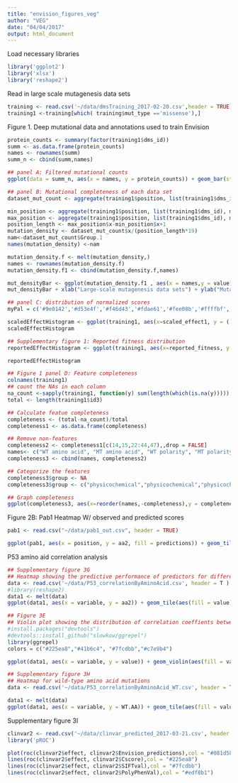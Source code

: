 ```yaml
---
title: "envision_figures_veg"
author: "VEG"
date: "04/04/2017"
output: html_document
---
```


Load necessary libraries
```r
library('ggplot2')
library('xlsx')
library('reshape2')

```

Read in large scale mutagenesis data sets

```r

training <- read.csv('~/data/dmsTraining_2017-02-20.csv',header = TRUE)
training1 <-training[which( training$mut_type =='missense'),]

```

Figure 1. Deep mutational data and annotations used to train Envision

```r

protein_counts <- summary(factor(training1$dms_id))
summ <- as.data.frame(protein_counts)
names <- rownames(summ)
summ_n <- cbind(summ,names)

## panel A: Filtered mutational counts
ggplot(data = summ_n, aes(x = names, y = protein_counts)) + geom_bar(stat = "identity",fill = "#253494") + xlab("Large-scale mutagenesis data sets") + ylab("Absolute frequency") + coord_flip() + theme(axis.text=element_text(size=14, color = 'black'), axis.title=element_text(size=14,face="bold", color = 'black'))

## panel B: Mutational completeness of each data set
dataset_mut_count <- aggregate(training1$position, list(training1$dms_id), length)

min_position <- aggregate(training1$position, list(training1$dms_id), min)
max_position <- aggregate(training1$position, list(training1$dms_id), max)
position_length <- max_position$x-min_position$x+1
mutation_density <- dataset_mut_count$x/(position_length*19)
nam<-dataset_mut_count$Group.1
names(mutation_density) <-nam

mutation_density.f <- melt(mutation_density,)
names <- rownames(mutation_density.f)
mutation_density.f1 <- cbind(mutation_density.f,names)

mut_densityBar <- ggplot(mutation_density.f1 , aes(x = names,y = value)) + geom_bar(stat = "identity", fill = "#253494")+ theme(axis.text=element_text(size=14,color='black'),axis.title=element_text(size=14,face="bold",color='black')) + coord_flip()
mut_densityBar + xlab("Large-scale mutagenesis data sets") + ylab("Mutational completeness") 

## panel C: distribution of normalized scores
myPal = c('#9e0142','#d53e4f','#f46d43','#fdae61','#fee08b','#ffffbf','#e6f598','#abdda4','#66c2a5','#3288bd','#5e4fa2','#3f007d', 'gray', 'black')

scaledEffectHistogram <- ggplot(training1, aes(x=scaled_effect1, y = (..count..)/sum(..count..),fill = dms_id)) + geom_histogram(color = "black") + xlim(0,1.5)  + theme(axis.text=element_text(size=14, color = 'black'), axis.title=element_text(size=14,face="bold")) + scale_fill_manual(values= myPal)+ xlab("Normalized variant effect score") + ylab("Frequency of variants") + scale_y_continuous(labels = scales::percent, limits = c(0,0.25))
scaledEffectHistogram

## Supplementary figure 1: Reported fitness distribution 
reportedEffectHistogram <- ggplot(training1, aes(x=reported_fitness, y = (..count..)/sum(..count..),fill = dms_id)) + geom_histogram(color = NA) + xlim(-10,2)  + theme(axis.text=element_text(size=14, color = 'black'), axis.title=element_text(size=14,face="bold")) + scale_fill_manual(values = myPal)+ xlab("Reported variant effect score") + ylab("Percent of variants") + scale_y_continuous(labels = scales::percent, limits = c(0,0.25)) 

reportedEffectHistogram

## Figure 1 panel D: Feature completeness
colnames(training1)
## count the NAs in each column
na_count <-sapply(training1, function(y) sum(length(which(is.na(y)))))
total <- length(training1$id3)

## Calculate featue completeness
completeness <- (total-na_count)/total
completeness1 <- as.data.frame(completeness)

## Remove non-features
completeness2 <- completeness1[c(14,15,22:44,47),,drop = FALSE]
names<- c("WT amino acid", "MT amino acid", "WT polarity", "MT polarity", "WT pI", "MT pI", "pI change", "WT weight", "MT weight", "Weight change", "WT volume", "MT volume", "Volume change", "Grantham", "WT likelihood", "MT likelihood", "Likelihood change", "Solvent accessibility", "Secondary structure","Phi-psi","Accessibility change", "B factor", "MSA Substitution score", "MT MSA Substitution score","Homolog with MT", "Evolutionary coupling")
completeness3 <- cbind(names, completeness2)

## Categorize the features 
completeness3$group <- NA
completeness3$group <- c("physicochemical","physicochemical","physicochemical","physicochemical","physicochemical","physicochemical","physicochemical","physicochemical","physicochemical","physicochemical","physicochemical","physicochemical","physicochemical","physicochemical","evolutionary","evolutionary","evolutionary","structural","structural","structural","structural","structural","evolutionary","evolutionary","evolutionary","evolutionary")

## Graph completeness
ggplot(completeness3, aes(x=reorder(names,-completeness),y = completeness, fill = group)) + geom_bar(stat = "identity", color = "black") + theme(axis.text=element_text(size=14, color = 'black'), axis.title=element_text(size=14,face="bold")) + scale_fill_brewer(type = "seq", palette = "YlGnBu") + theme(axis.text.x = element_text(angle = 90, hjust = 1), legend.position = "top") + xlab("Feature") + ylab("Completeness") 

```

Figure 2B: Pab1 Heatmap W/ observed and predicted scores

```r
pab1 <- read.csv("~/data/pab1_out.csv", header = TRUE)

ggplot(pab1, aes(x = position, y = aa2, fill = predictions)) + geom_tile(aes(color = predicted), size =0.5) + theme(axis.text=element_text(size=14, color = 'black'), axis.title=element_text(size=14,face="bold")) + theme(axis.text.x = element_text(angle = 0, hjust = 1), legend.position = "top") + ylab("Mutant Amino Acid") + xlab("Position") + scale_fill_distiller( direction = 1,palette = "YlGnBu") + scale_color_manual( values = c("gray","black"))

```

P53 amino aid correlation analysis

```r
## Supplementary figure 3G
## Heatmap showing the predictive performance of predictors for different mutant amino acid types
data <- read.csv('~/data/P53_correlationByAminoAcid.csv', header = T )
#library(reshape2)
data1 <- melt(data)
ggplot(data1, aes(x = variable, y = aa2)) + geom_tile(aes(fill = value)) + theme(axis.text=element_text(size=14, color = 'black'), axis.title=element_text(size=14,face="bold")) + theme(axis.text.x = element_text(angle = 55, hjust = 1), legend.position = "top") + ylab("Mutant Amino Acid") + xlab("Predictor") + scale_fill_distiller( direction = 1,palette = "PuRd") 

## Figure 3E
## Violin plot showing the distribution of correlation coeffients between predictions and P53 scores across predictors
#install.packages("devtools")
#devtools::install_github("slowkow/ggrepel")
library(ggrepel)
colors = c("#225ea8","#41b6c4", "#7fcdbb","#c7e9b4")

ggplot(data1, aes(x = variable, y = value)) + geom_violin(aes(fill = variable)) + geom_text(aes(label = aa2 ), position=position_jitter(width=.35,height=0), size = 4) + theme( axis.text=element_text(size=14, color = 'black'), axis.title=element_text(size=14,face="bold")) + theme(axis.text.x = element_text(angle = 55, hjust = 1), legend.position = "top") + ylab("Correlation") + xlab("Predictor") + scale_fill_manual(values=colors) + geom_hline(yintercept = median(data$Envision)) + ylim(c(0,0.85))

## Supplementary figure 3H
## Heatmap for wild-type amino acid mutations
data <- read.csv('~/data/P53_correlationByAminoAcid_WT.csv', header = T )

data1 <- melt(data)
ggplot(data1, aes(x = variable, y = WT.AA)) + geom_tile(aes(fill = value)) + theme(axis.text=element_text(size=14, color = 'black'), axis.title=element_text(size=14,face="bold")) + theme(axis.text.x = element_text(angle = 55, hjust = 1), legend.position = "top") + ylab("Wild-type Amino Acid") + xlab("Predictor") + scale_fill_distiller( direction = 1,palette = "PuRd") 


```

Supplementary figure 3I

```r

clinvar2 <- read.csv('~/data/clinvar_predicted_2017-03-21.csv', header =  TRUE)
library('pROC')

plot(roc(clinvar2$effect, clinvar2$Envision_predictions),col = "#081d58")
lines(roc(clinvar2$effect, clinvar2$Cscore),col = "#225ea8")
lines(roc(clinvar2$effect, clinvar2$SIFTval),col = "#7fcdbb")
lines(roc(clinvar2$effect, clinvar2$PolyPhenVal),col = "#edf8b1")


```
